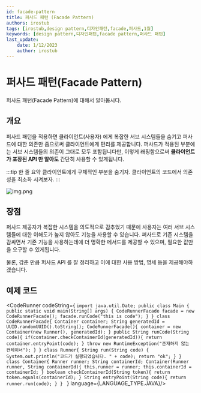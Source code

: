 ```yaml
---
id: facade-pattern
title: 퍼사드 패턴 (Facade Pattern)
authors: irostub
tags: [irostub,design pattern,디자인패턴,facade,퍼사드,1월]
keywords: [design pattern,디자인패턴,facade pattern,퍼사드 패턴]
last_update:
    date: 1/12/2023
    author: irostub
---
```

# 퍼사드 패턴(Facade Pattern)
퍼사드 패턴(Facade Pattern)에 대해서 알아봅시다.

## 개요
퍼사드 패턴을 적용하면 클라이언트(사용자) 에게 복잡한 서브 시스템들을 숨기고 퍼사드에 대한 의존만 줌으로써 클라이언트에게 편리를 제공합니다.
퍼사드가 적용된 부분에는 서브 시스템들의 의존이 그대로 모두 포함됩니다만, 이렇게 래핑함으로써 **클라이언트가 포장된 API 만 알아도** 간단히 사용할 수 있게됩니다.

:::tip 한 줄 요약
클라이언트에게 구체적인 부분을 숨기자. 클라이언트의 코드에서 의존성을 최소화 시켜보자.
:::

![img.png](img.png)

## 장점

퍼사드 제공자가 복잡한 시스템을 의도적으로 감추었기 때문에 사용자는 여러 서브 시스템들에 대한 이해도가 높지 않아도 기능을 사용할 수 있습니다. 
퍼사드로 기존 시스템을 감싸면서 기존 기능을 사용하는데에 더 명확한 메서드를 제공할 수 있으며, 필요한 값만을 요구할 수 있게됩니다.  

물론, 감춘 만큼 퍼사드 API 를 잘 정리하고 이에 대한 사용 방법, 명세 등을 제공해야하겠습니다.

## 예제 코드

<CodeRunner codeString={
`import java.util.Date;
public class Main {
    public static void main(String[] args) {
        CodeRunnerFacade facade = new CodeRunnerFacade();
        facade.runCode("this is code");
    }
}
class CodeRunnerFacade{
    Container container;
    String generatedId = UUID.randomUUID().toString();
    CodeRunnerFacade(){
        container = new Container(new Runner(), generatedId);
    }
    public String runCode(String code){
        if(container.checkContainerId(generatedId)){
            return container.entryPoint(code);
        }
        throw new RuntimeException("존재하지 않는 컨테이너");
    }
}
class Runner{
    String run(String code) {
        System.out.println("코드가 실행되었습니다. " + code);
        return "ok";
    }
}
class Container{
    Runner runner;
    String containerId;
    Container(Runner runner, String containerId){
        this.runner = runner;
        this.containerId = containerId;
    }
    boolean checkContainerId(String token){
        return token.equals(containerId);
    }
    String entryPoint(String code){
        return runner.run(code);
    }
}
`
}  language={LANGUAGE_TYPE.JAVA}/>